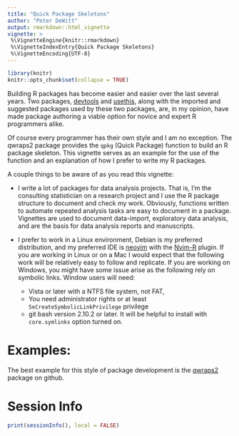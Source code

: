 ```yaml
---
title: "Quick Package Skeletons"
author: "Peter DeWitt"
output: rmarkdown::html_vignette
vignette: >
 %\VignetteEngine{knitr::rmarkdown}
 %\VignetteIndexEntry{Quick Package Skeletons}
 %\VignetteEncoding{UTF-8}
---
```


```r
library(knitr)
knitr::opts_chunk$set(collapse = TRUE)
```


Building R packages has become easier and easier over the last several years.
Two packages,
[devtools](https://github.com/r-libs/devtools) and
[usethis](https://github.com/r-lib/usethis), along with the imported and
suggested packages used by these two packages, are, in my opinion, have made
package authoring a viable option for novice and expert R programmers alike.

Of course every programmer has their own style and I am no exception.  The
qwraps2 package provides the `qpkg` (Quick Package) function to build an R
package skeleton.  This vignette serves as an example for the use of the
function and an explanation of how I prefer to write my R packages.

A couple things to be aware of as you read this vignette:

* I write a lot of packages for data analysis projects.  That is, I'm the
consulting statistician on a research project and I use the R package
structure to document and check my work.  Obviously, functions written to
automate repeated analysis tasks are easy to document in a package.
Vignettes are used to document data-import, exploratory data analysis, and
are the basis for data analysis reports and manuscripts.

* I prefer to work in a Linux environment, Debian is my preferred
distribution, and my preferred IDE is [neovim](https://neovim.io) with the
[Nvim-R](https://github.com/jalvesaq/Nvim-R) plugin. If you are working in
Linux or on a Mac I would expect that the following work will be relatively
easy to follow and replicate.  If you are working on Windows, you might have
some issue arise as the following rely on symbolic links.  Window users will
need:

  * Vista or later with a NTFS file system, not FAT,
  * You need administrator rights or at least `SeCreateSymbolicLinkPrivilege`
  privilege
  * git bash version 2.10.2 or later.  It will be helpful to install with
  `core.symlinks` option turned on.




# Examples:

The best example for this style of package development is the
[qwraps2](https://github.com/dewittpe/qwraps2) package on github.



# Session Info


```r
print(sessionInfo(), local = FALSE)
```

